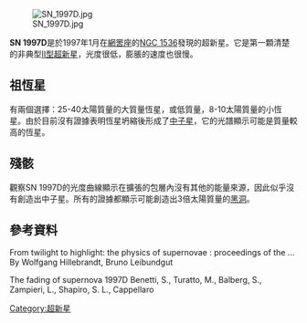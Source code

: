 [[Image:SN_1997D.jpg|thumb]] 

'''SN 1997D'''是於1997年1月在[[網罟座|網罟座]]的[[NGC_1536|NGC 1536]]發現的超新星。它是第一顆清楚的非典型[[II型超新星|II型]][[超新星|超新星]]，光度很低，膨脹的速度也很慢。

== 祖恆星 ==
有兩個選擇：25-40太陽質量的大質量恆星，或低質量，8-10太陽質量的小恆星。由於目前沒有證據表明恆星坍縮後形成了[[中子星|中子星]]，它的光譜顯示可能是質量較高的恆星。

== 殘骸 ==
觀察SN 1997D的光度曲線顯示在擴張的包層內沒有其他的能量來源，因此似乎沒有創造出中子星。所有的證據都顯示可能創造出3倍太陽質量的[[恆星質量黑洞|黑洞]]。

== 參考資料 ==
From twilight to highlight: the physics of supernovae : proceedings of the ... 
By Wolfgang Hillebrandt, Bruno Leibundgut

The fading of supernova 1997D
Benetti, S., Turatto, M., Balberg, S., Zampieri, L., Shapiro, S. L., Cappellaro

[[Category:超新星|Category:超新星]]